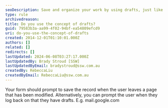 ```yaml
---
seoDescription: Save and organize your work by using drafts, just like Google Mail, ensuring seamless continuity upon log back on.
type: rule
archivedreason:
title: Do you use the concept of drafts?
guid: 79583b3a-aa99-4f02-94bf-ea54809efcd9
uri: do-you-use-the-concept-of-drafts
created: 2014-12-01T01:10:01.000Z
authors: []
related: []
redirects: []
lastUpdated: 2024-06-08T03:27:17.000Z
lastUpdatedBy: Brady Stroud [SSW]
lastUpdatedByEmail: bradystroud@ssw.com.au
createdBy: RebeccaLiu
createdByEmail: RebeccaLiu@ssw.com.au
---
```


Your form should prompt to save the record when the user leaves a page that has been modified. Alternatively, you can prompt the user when they log back on that they have drafts. E.g. mail.google.com
